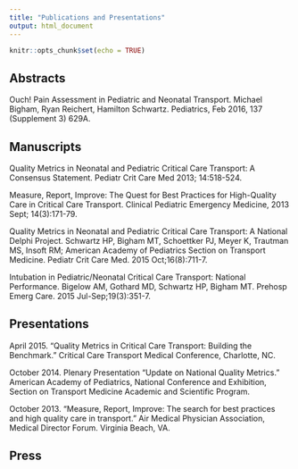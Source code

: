 ```yaml
---
title: "Publications and Presentations"
output: html_document
---
```


```r
knitr::opts_chunk$set(echo = TRUE)
```

## Abstracts

Ouch! Pain Assessment in Pediatric and Neonatal Transport.  Michael Bigham, Ryan Reichert, Hamilton Schwartz.  Pediatrics, Feb 2016, 137 (Supplement 3) 629A.  

## Manuscripts

Quality Metrics in Neonatal and Pediatric Critical Care Transport: A Consensus Statement. Pediatr Crit Care Med 2013; 14:518-524.  

Measure, Report, Improve: The Quest for Best Practices for High-Quality Care in Critical Care Transport. Clinical Pediatric Emergency Medicine, 2013 Sept; 14(3):171-79.  

Quality Metrics in Neonatal and Pediatric Critical Care Transport: A National Delphi Project.  Schwartz HP, Bigham MT, Schoettker PJ, Meyer K, Trautman MS, Insoft RM; American Academy of Pediatrics Section on Transport Medicine. Pediatr Crit Care Med. 2015 Oct;16(8):711-7.  

Intubation in Pediatric/Neonatal Critical Care Transport: National Performance.  Bigelow AM, Gothard MD, Schwartz HP, Bigham MT.  Prehosp Emerg Care. 2015 Jul-Sep;19(3):351-7.  


## Presentations

April 2015.  "Quality Metrics in Critical Care Transport:  Building the Benchmark."  Critical Care Transport Medical Conference, Charlotte, NC.  

October 2014.  Plenary Presentation "Update on National Quality Metrics."   American Academy of Pediatrics, National Conference and Exhibition, Section on Transport Medicine Academic and Scientific Program.  

October 2013.  "Measure, Report, Improve:  The search for best practices and high quality care in transport."  Air Medical Physician Association, Medical Director Forum.  Virginia Beach, VA.


## Press

